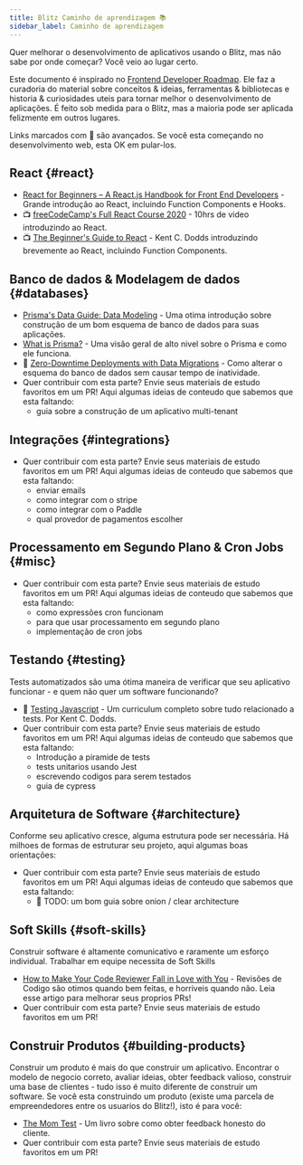 ```yaml
---
title: Blitz Caminho de aprendizagem 📚
sidebar_label: Caminho de aprendizagem
---
```


Quer melhorar o desenvolvimento de aplicativos usando o Blitz, mas não sabe
por onde começar? Você veio ao lugar certo.

Este documento é inspirado no
[Frontend Developer Roadmap](https://roadmap.sh/frontend). Ele faz a curadoria
do material sobre conceitos & ideias, ferramentas & bibliotecas e historia & curiosidades
uteis para tornar melhor o desenvolvimento de aplicações. É feito sob medida para o Blitz,
mas a maioria pode ser aplicada felizmente em outros lugares.

<Card type="info">

Links marcados com 🥷 são avançados. Se você esta começando no desenvolvimento web, 
esta OK em pular-los.

</Card>

## React {#react}

- [React for Beginners – A React.js Handbook for Front End Developers](https://www.freecodecamp.org/news/react-beginner-handbook) -
  Grande introdução ao React, incluindo Function Components e Hooks.
- 📺
  [freeCodeCamp's Full React Course 2020](https://www.youtube.com/watch?v=4UZrsTqkcW4) -
  10hrs de video introduzindo ao React.
- 📺
  [The Beginner's Guide to React](https://egghead.io/courses/the-beginner-s-guide-to-react) -
  Kent C. Dodds introduzindo brevemente ao React, incluindo Function
  Components.

## Banco de dados & Modelagem de dados {#databases}

- [Prisma's Data Guide: Data Modeling](https://www.prisma.io/dataguide/datamodeling) -
  Uma otima introdução sobre construção de um bom esquema de banco de dados para suas aplicações.
- [What is Prisma?](https://www.prisma.io/docs/concepts/overview/what-is-prisma) -
  Uma visão geral de alto nivel sobre o Prisma e como ele funciona.
- 🥷
  [Zero-Downtime Deployments with Data Migrations](https://engineering.wework.com/zero-downtime-deployments-with-data-migrations-2e337df48b8f) -
  Como alterar o esquema do banco de dados sem causar tempo de inatividade.
- Quer contribuir com esta parte? Envie seus materiais de estudo
  favoritos em um PR! Aqui algumas ideias de conteudo que sabemos que esta faltando:
  - guia sobre a construção de um aplicativo multi-tenant

## Integrações {#integrations}

- Quer contribuir com esta parte? Envie seus materiais de estudo
  favoritos em um PR! Aqui algumas ideias de conteudo que sabemos que esta faltando:
  - enviar emails
  - como integrar com o stripe
  - como integrar com o Paddle
  - qual provedor de pagamentos escolher

## Processamento em Segundo Plano & Cron Jobs {#misc}

- Quer contribuir com esta parte? Envie seus materiais de estudo
  favoritos em um PR! Aqui algumas ideias de conteudo que sabemos que esta faltando:
  - como expressões cron funcionam
  - para que usar processamento em segundo plano
  - implementação de cron jobs

## Testando {#testing}

Tests automatizados são uma ótima maneira de verificar que seu aplicativo funcionar -
e quem não quer um software funcionando?

- 💸 [Testing Javascript](https://testingjavascript.com) - Um curriculum 
completo sobre tudo relacionado a tests. Por Kent C. Dodds.
- Quer contribuir com esta parte? Envie seus materiais de estudo
  favoritos em um PR! Aqui algumas ideias de conteudo que sabemos que esta faltando:
  - Introdução a piramide de tests
  - tests unitarios usando Jest
  - escrevendo codigos para serem testados
  - guia de cypress

## Arquitetura de Software {#architecture}

Conforme seu aplicativo cresce, alguma estrutura pode ser necessária.
Há milhoes de formas de estruturar seu projeto, aqui algumas boas 
orientações:

- Quer contribuir com esta parte? Envie seus materiais de estudo
  favoritos em um PR! Aqui algumas ideias de conteudo que sabemos que esta faltando:
  - 🥷 TODO: um bom guia sobre onion / clear architecture

## Soft Skills {#soft-skills}

Construir software é altamente comunicativo e raramente um esforço individual.
Trabalhar em equipe necessita de Soft Skills

- [How to Make Your Code Reviewer Fall in Love with You](https://mtlynch.io/code-review-love/) -
  Revisões de Codigo são otimos quando bem feitas, e horriveis quando não. Leia esse 
  artigo para melhorar seus proprios PRs!
- Quer contribuir com esta parte? Envie seus materiais de estudo
  favoritos em um PR!

## Construir Produtos {#building-products}

Construir um produto é mais do que construir um aplicativo. Encontrar o modelo
de negocio correto, avaliar ideias, obter feedback valioso, construir uma 
base de clientes - tudo isso é muito diferente de construir um software. 
Se você esta construindo um produto (existe uma parcela de empreendedores entre 
os usuarios do Blitz!), isto é para você:

<!--alex disable dad-mom -->

- [The Mom Test](http://momtestbook.com) - Um livro sobre como obter 
feedback honesto do cliente.
- Quer contribuir com esta parte? Envie seus materiais de estudo
  favoritos em um PR!

<!--alex enable dad-mom -->
